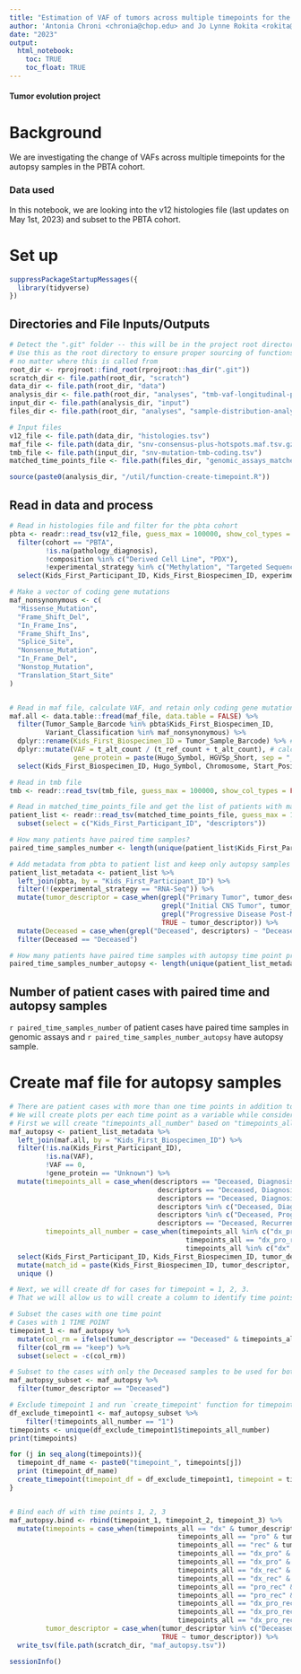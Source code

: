 ```yaml
---
title: "Estimation of VAF of tumors across multiple timepoints for the autopsy samples in the PBTA Cohort"
author: 'Antonia Chroni <chronia@chop.edu> and Jo Lynne Rokita <rokita@chop.edu> for D3B'
date: "2023"
output:
  html_notebook:
    toc: TRUE
    toc_float: TRUE
---
```



#### Tumor evolution project 

# Background
We are investigating the change of VAFs across multiple timepoints for the autopsy samples in the PBTA cohort.

### Data used 
In this notebook, we are looking into the v12 histologies file (last updates on May 1st, 2023) and subset to the PBTA cohort.

# Set up

```r
suppressPackageStartupMessages({
  library(tidyverse)
})
```

## Directories and File Inputs/Outputs

```r
# Detect the ".git" folder -- this will be in the project root directory
# Use this as the root directory to ensure proper sourcing of functions 
# no matter where this is called from
root_dir <- rprojroot::find_root(rprojroot::has_dir(".git"))
scratch_dir <- file.path(root_dir, "scratch")
data_dir <- file.path(root_dir, "data")
analysis_dir <- file.path(root_dir, "analyses", "tmb-vaf-longitudinal-plots")
input_dir <- file.path(analysis_dir, "input")
files_dir <- file.path(root_dir, "analyses", "sample-distribution-analysis", "results")

# Input files
v12_file <- file.path(data_dir, "histologies.tsv")
maf_file <- file.path(data_dir, "snv-consensus-plus-hotspots.maf.tsv.gz")
tmb_file <- file.path(input_dir, "snv-mutation-tmb-coding.tsv")
matched_time_points_file <- file.path(files_dir, "genomic_assays_matched_time_points.tsv") # file from add-sample-distribution module

source(paste0(analysis_dir, "/util/function-create-timepoint.R"))
```

## Read in data and process

```r
# Read in histologies file and filter for the pbta cohort
pbta <- readr::read_tsv(v12_file, guess_max = 100000, show_col_types = FALSE) %>%
  filter(cohort == "PBTA",
         !is.na(pathology_diagnosis),
         !composition %in% c("Derived Cell Line", "PDX"),
         !experimental_strategy %in% c("Methylation", "Targeted Sequencing")) %>%
  select(Kids_First_Participant_ID, Kids_First_Biospecimen_ID, experimental_strategy, tumor_descriptor, age_at_diagnosis_days, age_last_update_days, cancer_predispositions, broad_histology, short_histology, cancer_group) 

# Make a vector of coding gene mutations
maf_nonsynonymous <- c(
  "Missense_Mutation",
  "Frame_Shift_Del",
  "In_Frame_Ins",
  "Frame_Shift_Ins",
  "Splice_Site",
  "Nonsense_Mutation",
  "In_Frame_Del",
  "Nonstop_Mutation",
  "Translation_Start_Site"
)


# Read in maf file, calculate VAF, and retain only coding gene mutations
maf.all <- data.table::fread(maf_file, data.table = FALSE) %>% 
  filter(Tumor_Sample_Barcode %in% pbta$Kids_First_Biospecimen_ID,
         Variant_Classification %in% maf_nonsynonymous) %>%
  dplyr::rename(Kids_First_Biospecimen_ID = Tumor_Sample_Barcode) %>% # change name of the biospecimen to match the one from the histologies files
  dplyr::mutate(VAF = t_alt_count / (t_ref_count + t_alt_count), # calculate VAF 
                gene_protein = paste(Hugo_Symbol, HGVSp_Short, sep = "_")) %>%  # concatenate gene and protein information
  select(Kids_First_Biospecimen_ID, Hugo_Symbol, Chromosome, Start_Position, Variant_Classification, VAF, HGVSc, HGVSp, HGVSp_Short, gene_protein) 

# Read in tmb file
tmb <- readr::read_tsv(tmb_file, guess_max = 100000, show_col_types = FALSE)

# Read in matched_time_points_file and get the list of patients with matched time points
patient_list <- readr::read_tsv(matched_time_points_file, guess_max = 100000, show_col_types = FALSE) %>%
  subset(select = c("Kids_First_Participant_ID", "descriptors"))

# How many patients have paired time samples?
paired_time_samples_number <- length(unique(patient_list$Kids_First_Participant_ID))

# Add metadata from pbta to patient list and keep only autopsy samples
patient_list_metadata <- patient_list %>% 
  left_join(pbta, by = "Kids_First_Participant_ID") %>%
  filter(!(experimental_strategy == "RNA-Seq")) %>%
  mutate(tumor_descriptor = case_when(grepl("Primary Tumor", tumor_descriptor) ~ "Diagnosis", 
                                      grepl("Initial CNS Tumor", tumor_descriptor) ~ "Diagnosis", 
                                      grepl("Progressive Disease Post-Mortem", tumor_descriptor) ~ "Deceased", 
                                      TRUE ~ tumor_descriptor)) %>%
  mutate(Deceased = case_when(grepl("Deceased", descriptors) ~ "Deceased")) %>%
  filter(Deceased == "Deceased") 

# How many patients have paired time samples with autopsy time point present?
paired_time_samples_number_autopsy <- length(unique(patient_list_metadata$Kids_First_Participant_ID))
```

## Number of patient cases with paired time and autopsy samples

`r paired_time_samples_number` of patient cases have paired time samples in genomic assays and `r paired_time_samples_number_autopsy` have autopsy sample.


# Create maf file for autopsy samples

```r
# There are patient cases with more than one time points in addition to Deceased, e.g. Diagnosis and Progressive.
# We will create plots per each time point as a variable while considering Deceased as constant.
# First we will create "timepoints_all_number" based on "timepoints_all" to account for time points = 1, 2, 3.
maf_autopsy <- patient_list_metadata %>% 
  left_join(maf.all, by = "Kids_First_Biospecimen_ID") %>%
  filter(!is.na(Kids_First_Participant_ID),
         !is.na(VAF),
         !VAF == 0, 
         !gene_protein == "Unknown") %>%
  mutate(timepoints_all = case_when(descriptors == "Deceased, Diagnosis, Diagnosis, Progressive, Progressive" ~ "dx_pro", 
                                     descriptors == "Deceased, Diagnosis, Recurrence" ~ "dx_rec", descriptors %in% c("Deceased, Progressive, Recurrence", "Deceased, Progressive, Progressive, Recurrence", "Deceased, Progressive, Recurrence, Recurrence") ~ "pro_rec",
                                     descriptors == "Deceased, Diagnosis, Progressive, Recurrence" ~ "dx_pro_rec",
                                     descriptors %in% c("Deceased, Diagnosis", "Deceased, Diagnosis, Diagnosis", "Deceased, Diagnosis, Diagnosis, Diagnosis, Diagnosis") ~ "dx",
                                     descriptors %in% c("Deceased, Progressive", "Deceased, Progressive, Progressive") ~ "pro",
                                     descriptors == "Deceased, Recurrence" ~ "rec"),
         timepoints_all_number = case_when(timepoints_all %in% c("dx_pro", "dx_rec", "pro_rec") ~ "2",
                                            timepoints_all == "dx_pro_rec" ~ "3",
                                            timepoints_all %in% c("dx", "pro", "rec") ~ "1")) %>%
  select(Kids_First_Participant_ID, Kids_First_Biospecimen_ID, tumor_descriptor, experimental_strategy, timepoints_all, timepoints_all_number, Hugo_Symbol, gene_protein, VAF) %>%
  mutate(match_id = paste(Kids_First_Biospecimen_ID, tumor_descriptor, gene_protein, VAF, sep = "_")) %>%
  unique () 

# Next, we will create df for cases for timepoint = 1, 2, 3.
# That we will allow us to will create a column to identify time points to use for the plots functions (timepoints).

# Subset the cases with one time point 
# Cases with 1 TIME POINT
timepoint_1 <- maf_autopsy %>%
  mutate(col_rm = ifelse(tumor_descriptor == "Deceased" & timepoints_all_number %in% c("2", "3"), "remove", "keep")) %>%
  filter(col_rm == "keep") %>%
  subset(select = -c(col_rm)) 

# Subset to the cases with only the Deceased samples to be used for both timepoint_2 and timepoint_3
maf_autopsy_subset <- maf_autopsy %>%
  filter(tumor_descriptor == "Deceased")

# Exclude timepoint 1 and run `create_timepoint' function for timepoints 2 and 3
df_exclude_timepoint1 <- maf_autopsy_subset %>%
    filter(!timepoints_all_number == "1")
timepoints <- unique(df_exclude_timepoint1$timepoints_all_number)
print(timepoints)

for (j in seq_along(timepoints)){
  timepoint_df_name <- paste0("timepoint_", timepoints[j])
  print (timepoint_df_name)
  create_timepoint(timepoint_df = df_exclude_timepoint1, timepoint = timepoints[j])
}


# Bind each df with time points 1, 2, 3
maf_autopsy.bind <- rbind(timepoint_1, timepoint_2, timepoint_3) %>%
  mutate(timepoints = case_when(timepoints_all == "dx" & tumor_descriptor %in% c("Diagnosis", "Deceased") ~ "Diagnosis",
                                          timepoints_all == "pro" & tumor_descriptor %in% c("Progressive", "Deceased") ~ "Progressive",
                                          timepoints_all == "rec" & tumor_descriptor %in% c("Recurrence", "Deceased") ~ "Recurrence",
                                          timepoints_all == "dx_pro" & tumor_descriptor %in% c("Diagnosis", "Deceased_1") ~ "Diagnosis",
                                          timepoints_all == "dx_pro" & tumor_descriptor %in% c("Progressive", "Deceased_2") ~ "Progressive",
                                          timepoints_all == "dx_rec" & tumor_descriptor %in% c("Diagnosis", "Deceased_1") ~ "Diagnosis",
                                          timepoints_all == "dx_rec" & tumor_descriptor %in% c("Recurrence", "Deceased_2") ~ "Recurrence",
                                          timepoints_all == "pro_rec" & tumor_descriptor %in% c("Progressive", "Deceased_1") ~ "Progressive",
                                          timepoints_all == "pro_rec" & tumor_descriptor %in% c("Recurrence", "Deceased_2") ~ "Recurrence",
                                          timepoints_all == "dx_pro_rec" & tumor_descriptor %in% c("Diagnosis", "Deceased_1") ~ "Diagnosis",
                                          timepoints_all == "dx_pro_rec" & tumor_descriptor %in% c("Progressive", "Deceased_2") ~ "Progressive",
                                          timepoints_all == "dx_pro_rec" & tumor_descriptor %in% c("Recurrence", "Deceased_3") ~ "Recurrence"),
         tumor_descriptor = case_when(tumor_descriptor %in% c("Deceased_1", "Deceased_2", "Deceased_3") ~ "Deceased",
                                      TRUE ~ tumor_descriptor)) %>%
  write_tsv(file.path(scratch_dir, "maf_autopsy.tsv"))
```

```r
sessionInfo()
```
